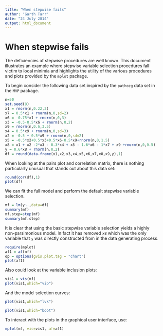 ```yaml
---
title: "When stepwise fails"
author: "Garth Tarr"
date: "24 July 2014"
output: html_document
---
```


<!--
%\VignetteEngine{knitr::knitr}
%\VignetteIndexEntry{A brief introduction to mplot}
-->

# When stepwise fails

The deficiencies of stepwise procedures are well known.  This document illustrates an example where stepwise variable selection procedures fall victim to local minimia and highlights the utility of the various procedures and plots provided by the `mplot` package.

To begin consider the following data set inspired by the `pathoeg` data set in the `MVP` package.

```r
n=50
set.seed(8)
x1 = rnorm(n,0.22,2)
x7 = 0.5*x1 + rnorm(n,0,sd=2)
x6 = -0.75*x1 + rnorm(n,0,3)
x3 = -0.5-0.5*x6 + rnorm(n,0,2)
x9 = rnorm(n,0.6,3.5)
x4 = 0.5*x9 + rnorm(n,0,sd=3)
x2 = -0.5 + 0.5*x9 + rnorm(n,0,sd=2)
x5 = -0.5*x2+0.5*x3+0.5*x6-0.5*x9+rnorm(n,0,1.5)
x8 = x1 + x2 -2*x3 - 0.3*x4 + x5 - 1.6*x6 - 1*x7 + x9 +rnorm(n,0,0.5)
y = 0.6*x8 + rnorm(n,0,2)
df = round(data.frame(x1,x2,x3,x4,x5,x6,x7,x8,x9,y),1)
```

When looking at the pairs plot and correlation matrix, there is nothing particularly unusual that stands out about this data set:

```r
round(cor(df),1)
plot(df)
```

We can fit the full model and perform the default stepwise variable selection.

```r
mf = lm(y~.,data=df)
summary(mf)
mf.step=step(mf)
summary(mf.step)
```

It is clear that using the basic stepwise variable selection yields a highly non-parsimonious model.  In fact it has removed `x8` which was the only variable that `y` was directly constructed from in the data generating process.

```r
require(mplot)
af1 = af(mf)
op = options(gvis.plot.tag = "chart")
plot(af1)
```

Also could look at the variable inclusion plots:

```r
vis1 = vis(mf)
plot(vis1,which="vip")
```

And the model selection curves:

```r
plot(vis1,which="lvk")
```

```r
plot(vis1,which="boot")
```

To interact with the plots in the graphical user interface, use:

```r
mplot(mf, vis=vis1, af=af1)
```